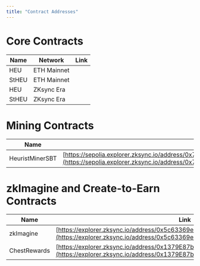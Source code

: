 ```yaml
---
title: "Contract Addresses"
---
```


# Core Contracts

| Name   | Network     | Link |
|--------|-------------|------|
| HEU    | ETH Mainnet |      |
| StHEU  | ETH Mainnet |      |
| HEU    | ZKsync Era  |      |
| StHEU  | ZKsync Era  |      |

# Mining Contracts

| Name            | Link                                                                                                                                |
|-----------------|-------------------------------------------------------------------------------------------------------------------------------------|
| HeuristMinerSBT | [https://sepolia.explorer.zksync.io/address/0x7798de1aE119b76037299F9B063e39760D530C10#contract](https://sepolia.explorer.zksync.io/address/0x7798de1aE119b76037299F9B063e39760D530C10#contract) |

# zkImagine and Create-to-Earn Contracts

| Name        | Link                                                                                                                                |
|-------------|-------------------------------------------------------------------------------------------------------------------------------------|
| zkImagine   | [https://explorer.zksync.io/address/0x5c63369e3f04018a0c32559661e025f051fb071e](https://explorer.zksync.io/address/0x5c63369e3f04018a0c32559661e025f051fb071e) |
| ChestRewards | [https://explorer.zksync.io/address/0x1379E87b0fFdD43839C298E5Af047D2ccbbFea6F](https://explorer.zksync.io/address/0x1379E87b0fFdD43839C298E5Af047D2ccbbFea6F) |

